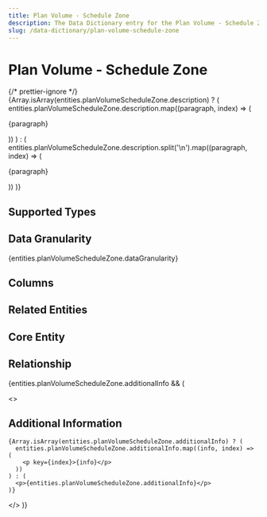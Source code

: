```yaml
---
title: Plan Volume - Schedule Zone
description: The Data Dictionary entry for the Plan Volume - Schedule Zone entity
slug: /data-dictionary/plan-volume-schedule-zone
---
```



# Plan Volume - Schedule Zone

{/* prettier-ignore */}
{Array.isArray(entities.planVolumeScheduleZone.description) ? (
  entities.planVolumeScheduleZone.description.map((paragraph, index) => (
    <p key={index}>{paragraph}</p>
))
) : (
entities.planVolumeScheduleZone.description.split('\n').map((paragraph, index) => (

<p key={index}>{paragraph}</p>
)) )}

## Supported Types

<SupportedTypesTable supportedTypes={entities.planVolumeScheduleZone.supportedTypes} />

## Data Granularity

{entities.planVolumeScheduleZone.dataGranularity}

## Columns

<ColumnsTable columns={entities.planVolumeScheduleZone.columns} />

## Related Entities

<RelatedEntitiesList relatedEntities={entities.planVolumeScheduleZone.relatedEntities} />

## Core Entity

<CoreEntityTable coreEntities={entities.planVolumeScheduleZone.coreEntity} />

## Relationship

<RelationshipTable
  relationship={entities.planVolumeScheduleZone.relationship}
  simple={true}
/>

{entities.planVolumeScheduleZone.additionalInfo && (

  <>
    <h2>Additional Information</h2>

    {Array.isArray(entities.planVolumeScheduleZone.additionalInfo) ? (
      entities.planVolumeScheduleZone.additionalInfo.map((info, index) => (
        <p key={index}>{info}</p>
      ))
    ) : (
      <p>{entities.planVolumeScheduleZone.additionalInfo}</p>
    )}

  </>
)}
